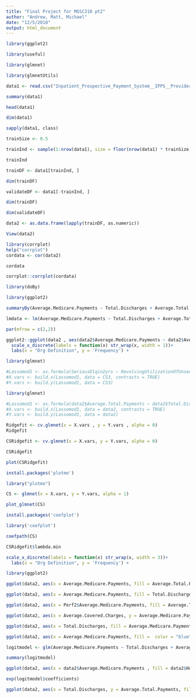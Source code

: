 ```yaml
---
title: "Final Project for MGSC310 pt2"
author: "Andrew, Matt, Michael"
date: "12/5/2018"
output: html_document
---
```


```r


library(ggplot2)

library(useful)

library(glmnet)

library(glmnetUtils)

data1 <- read.csv("Inpatient_Prospective_Payment_System__IPPS__Provider_Summary_for_the_Top_100_Diagnosis-Related_Groups__DRG__-_FY2011.csv")

summary(data1)

head(data1)

dim(data1)

sapply(data1, class)

trainSize <- 0.5

trainInd <- sample(1:nrow(data1), size = floor(nrow(data1) * trainSize))

trainInd

trainDF <- data1[trainInd, ]

dim(trainDF)

validateDF <- data1[-trainInd, ]

dim(trainDF)

dim(validateDF)

data2 <- as.data.frame(lapply(trainDF, as.numeric))

View(data2)

library(corrplot)
help("corrplot")
cordata <- cor(data2)

cordata

corrplot::corrplot(cordata)

library(doBy)

library(ggplot2)

summaryBy(Average.Medicare.Payments ~ Total.Discharges + Average.Total.Payments, data = data2)

lmdata <- lm(Average.Medicare.Payments ~ Total.Discharges + Average.Total.Payments + Average.Covered.Charges, data = data2)

par(mfrow = c(2,2))

ggplot2::ggplot(data2 , aes(data2$Average.Medicare.Payments ~ data2$Average.Total.Payments)) + geom_bar()
  scale_x_discrete(labels = function(x) str_wrap(x, width = 1))+
  labs(x = "Drg Definition", y = 'Frequency') +

library(glmnet)

#Lassomod1 <- as.formula(SeriousDlqin2yrs ~ RevolvingUtilizationOfUnsecuredLines + age + NumberOfTime30.59DaysPastDueNotWorse + DebtRatio + MonthlyIncome + NumberOfOpenCreditLinesAndLoans + NumberOfTimes90DaysLate + NumberRealEstateLoansOrLines + NumberOfTime60.89DaysPastDueNotWorse + NumberOfDependents)
#X.vars <- build.x(Lassomod1, data = CS3, contrasts = TRUE)
#Y.vars <- build.y(Lassomod1, data = CS3)

library(glmnet)

#Lassomod1 <- as.formula(data2$Average.Total.Payments ~ data2$Total.Discharges + data2$Average.Covered.Charges + data2$Average.Total.Payments)
#X.vars <- build.x(Lassomod1, data = data2, contrasts = TRUE)
#Y.vars <- build.y(Lassomod1, data = data2)

Ridgefit <- cv.glmnet(x = X.vars , y = Y.vars , alpha = 0)
Ridgefit

CSRidgefit <- cv.glmnet(x = X.vars, y = Y.vars, alpha = 0)

CSRidgefit

plot(CSRidgefit)

install.packages('plotmo')

library("plotmo")

CS <- glmnet(x = X.vars, y = Y.vars, alpha = 1)

plot_glmnet(CS)

install.packages('coefplot')

library('coefplot')

coefpath(CS)

CSRidgefit$lambda.min

scale_x_discrete(labels = function(x) str_wrap(x, width = 3))+
  labs(x = "Drg Definition", y = 'Frequency') +

library(ggplot2)

ggplot(data2, aes(x = Average.Medicare.Payments, fill = Average.Total.Payments, y = Total.Discharges, z = Average.Covered.Charges, color = "red")) + theme_classic() + geom_contour() + scale_x_discrete(labels = function(x) str_wrap(x, width = 4)) + labs(x = "Total.Discharges", y = "Average Total Payments", title = "Average Total Payments against Total Discharges")

ggplot(data2, aes(x = Average.Medicare.Payments, fill = Total.Discharges, y = Total.Discharges, color = "red")) + theme_classic() + geom_co() + labs(x = "Avearge Covered Charges", y = "Total Discharges", title = "Average Covered Charges against Total Discharges")

ggplot(data2, aes(x = Perf2$Average.Medicare.Payments, fill = Average.Total.Payments, color = "red")) + theme_classic() + geom_blank() + labs(x = "Total.Discharges", y = "Average Total Payments", title = "Average Total Payments against Total Discharges")

ggplot(data2, aes(x = Average.Covered.Charges, y = Average.Medicare.Payments, fill = Total.Discharges, color = "green")) + theme_dark() + geom_col() + labs(x = "Total Discharges", y = "Average Covered Charge", title = "Average Covered Charges against Total Discharges")

ggplot(data2, aes(x = Total.Discharges, fill = Average.Medicare.Payments, color = "red")) + theme_classic() + geom_bar() + labs(x = "Total Discharges", y = "Average Medicare Payment", title = "Average Medicare against Total Discharges")

ggplot(data2, aes(x = Average.Medicare.Payments, fill =  color = "blue")) + theme_classic() + geom_bar() + labs(x = "Average Total Payments", y = "Total Discharges", title = "Average Total Payments against Total Discharges")

logitmodel <- glm(Average.Medicare.Payments ~ Total.Discharges + Average.Totals.Payments + Average.Covered.Charges , data = data2)

summary(logitmodel)

ggplot(data2, aes(x = data2$Average.Medicare.Payments , fill = data2$Hospital.Referral.Region.Description, color = "red")) + theme_classic() + geom_bar()

exp(logitmodel$coefficients)

ggplot(data2, aes(x = Total.Discharges, y = Average.Total.Payments, fill = Average.Covered.Charges, color = "red")) + theme_classic() + geom_col() + labs(x = "Total Discharges", y = "Average Covered Charge", title = "Average Covered Charges against Total Discharges")
```